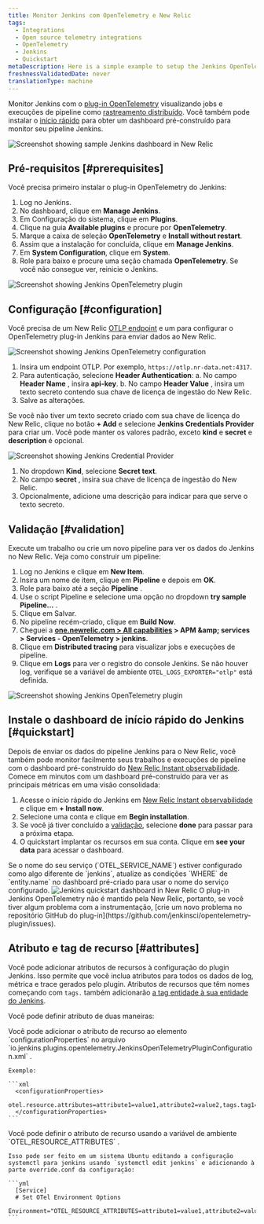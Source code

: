 ```yaml
---
title: Monitor Jenkins com OpenTelemetry e New Relic
tags:
  - Integrations
  - Open source telemetry integrations
  - OpenTelemetry
  - Jenkins
  - Quickstart
metaDescription: Here is a simple example to setup the Jenkins OpenTelemetry plugin to send data to New Relic.
freshnessValidatedDate: never
translationType: machine
---
```


Monitor Jenkins com o [plug-in OpenTelemetry](https://plugins.jenkins.io/opentelemetry) visualizando jobs e execuções de pipeline como [rastreamento distribuído](/docs/distributed-tracing/concepts/introduction-distributed-tracing). Você também pode instalar o [início rápido](https://newrelic.com/instant-observability/jenkins) para obter um dashboard pré-construído para monitor seu pipeline Jenkins.

<img title="Screenshot showing sample Jenkins dashboard in New Relic" alt="Screenshot showing sample Jenkins dashboard in New Relic" src="/images/opentelemetry_screenshot-full_jenkins-05.webp" />

## Pré-requisitos [#prerequisites]

Você precisa primeiro instalar o plug-in OpenTelemetry do Jenkins:

1. Log no Jenkins.
2. No dashboard, clique em <DNT>**Manage Jenkins**</DNT>.
3. Em Configuração do sistema, clique em <DNT>**Plugins**</DNT>.
4. Clique na guia <DNT>**Available plugins**</DNT> e procure por <DNT>**OpenTelemetry**</DNT>.
5. Marque a caixa de seleção <DNT>**OpenTelemetry**</DNT> e <DNT>**Install without restart**</DNT>.
6. Assim que a instalação for concluída, clique em <DNT>**Manage Jenkins**</DNT>.
7. Em <DNT>**System Configuration**</DNT>, clique em <DNT>**System**</DNT>.
8. Role para baixo e procure uma seção chamada <DNT>**OpenTelemetry**</DNT>. Se você não consegue ver, reinicie o Jenkins.

<img title="Screenshot showing Jenkins OpenTelemetry plugin" alt="Screenshot showing Jenkins OpenTelemetry plugin" src="/images/opentelemetry_screenshot-full_jenkins-01.webp" />

## Configuração [#configuration]

Você precisa de um New Relic [OTLP endpoint](/docs/more-integrations/open-source-telemetry-integrations/opentelemetry/opentelemetry-setup/#note-endpoints) e um <InlinePopover type="licenseKey" />para configurar o OpenTelemetry plug-in Jenkins para enviar dados ao New Relic.

<img title="Screenshot showing Jenkins OpenTelemetry configuration" alt="Screenshot showing Jenkins OpenTelemetry configuration" src="/images/opentelemetry_screenshot-full_integrations-jenkins-02.webp" />

1. Insira um endpoint OTLP. Por exemplo, `https://otlp.nr-data.net:4317`.
2. Para autenticação, selecione <DNT>**Header Authentication**</DNT>: a. No campo <DNT>**Header Name**</DNT> , insira <DNT>**api-key**</DNT>. b. No campo <DNT>**Header Value**</DNT> , insira um texto secreto contendo sua chave de licença de ingestão do New Relic.
3. Salve as alterações.

Se você não tiver um texto secreto criado com sua chave de licença do New Relic, clique no botão <DNT>**+ Add**</DNT> e selecione <DNT>**Jenkins Credentials Provider**</DNT> para criar um. Você pode manter os valores padrão, exceto <DNT>**kind**</DNT> e <DNT>**secret**</DNT> e <DNT>**description**</DNT> é opcional.

<img title="Screenshot showing Jenkins Credential Provider" alt="Screenshot showing Jenkins Credential Provider" src="/images/opentelemetry_screenshot-full_integrations-jenkins-03.webp" />

1. No dropdown <DNT>**Kind**</DNT>, selecione <DNT>**Secret text**</DNT>.
2. No campo <DNT>**secret**</DNT> , insira sua chave de licença de ingestão do New Relic.
3. Opcionalmente, adicione uma descrição para indicar para que serve o texto secreto.

## Validação [#validation]

Execute um trabalho ou crie um novo pipeline para ver os dados do Jenkins no New Relic. Veja como construir um pipeline:

1. Log no Jenkins e clique em <DNT>**New Item**</DNT>.
2. Insira um nome de item, clique em <DNT>**Pipeline**</DNT> e depois em <DNT>**OK**</DNT>.
3. Role para baixo até a seção <DNT>**Pipeline**</DNT> .
4. Use o script Pipeline e selecione uma opção no dropdown <DNT>**try sample Pipeline...**</DNT> .
5. Clique em Salvar.
6. No pipeline recém-criado, clique em <DNT>**Build Now**</DNT>.
7. Cheguei a <DNT>**[one.newrelic.com &gt; All capabilities](https://one.newrelic.com/all-capabilities) &gt; APM &amp;amp; services &gt; Services - OpenTelemetry &gt; jenkins**</DNT>.
8. Clique em <DNT>**Distributed tracing**</DNT> para visualizar jobs e execuções de pipeline.
9. Clique em <DNT>**Logs**</DNT> para ver o registro do console Jenkins. Se não houver log, verifique se a variável de ambiente `OTEL_LOGS_EXPORTER="otlp"` está definida.

<img title="Screenshot showing Jenkins OpenTelemetry plugin" alt="Screenshot showing Jenkins OpenTelemetry plugin" src="/images/opentelemetry_screenshot-full_opentelemetry-jenkins-04.webp" />

## Instale o dashboard de início rápido do Jenkins [#quickstart]

Depois de enviar os dados do pipeline Jenkins para o New Relic, você também pode monitor facilmente seus trabalhos e execuções de pipeline com o dashboard pré-construído do [New Relic Instant observabilidade](http://newrelic.com/instant-observability). Comece em minutos com um dashboard pré-construído para ver as principais métricas em uma visão consolidada:

1. Acesse o início rápido do Jenkins em [New Relic Instant observabilidade](https://newrelic.com/instant-observability/jenkins) e clique em <DNT>**+ Install now**</DNT>.
2. Selecione uma conta e clique em <DNT>**Begin installation**</DNT>.
3. Se você já tiver concluído a [validação](#validation), selecione <DNT>**done**</DNT> para passar para a próxima etapa.
4. O quickstart implantar os recursos em sua conta. Clique em <DNT>**see your data**</DNT> para acessar o dashboard.

<Callout variant="important">
  Se o nome do seu serviço (`OTEL_SERVICE_NAME`) estiver configurado como algo diferente de `jenkins`, atualize as condições `WHERE` de `entity.name` no dashboard pré-criado para usar o nome do serviço configurado.
</Callout>

<img title="Jenkins quickstart dashboard in New Relic" alt="Jenkins quickstart dashboard in New Relic" src="/images/opentelemetry_screenshot-full_jenkins-05.webp" />

<Callout variant="important">
  O plug-in Jenkins OpenTelemetry não é mantido pela New Relic, portanto, se você tiver algum problema com a instrumentação, [crie um novo problema no repositório GitHub do plug-in](https://github.com/jenkinsci/opentelemetry-plugin/issues).
</Callout>

## Atributo e tag de recurso [#attributes]

Você pode adicionar atributos de recursos à configuração do plugin Jenkins. Isso permite que você inclua atributos para todos os dados de log, métrica e trace gerados pelo plugin. Atributos de recursos que têm nomes começando com `tags.` também adicionarão [a tag entidade à sua entidade do Jenkins](/docs/opentelemetry/best-practices/opentelemetry-best-practices-resources/#tags).

Você pode definir atributo de duas maneiras:

<CollapserGroup>
  <Collapser id="attributes-config" title="Definir atributo na configuração do plugin Jenkins">
    Você pode adicionar o atributo de recurso ao elemento `configurationProperties` no arquivo `io.jenkins.plugins.opentelemetry.JenkinsOpenTelemetryPluginConfiguration.xml` .

    Exemplo:

    ```xml
      <configurationProperties>
        otel.resource.attributes=attribute1=value1,attribute2=value2,tags.tag1=tagValue1
      </configurationProperties>
    ```
  </Collapser>

  <Collapser id="attributes-env" title="Defina atributo nas variáveis de ambiente">
    Você pode definir o atributo de recurso usando a variável de ambiente `OTEL_RESOURCE_ATTRIBUTES` .

    Isso pode ser feito em um sistema Ubuntu editando a configuração systemctl para jenkins usando `systemctl edit jenkins` e adicionando à parte override.conf da configuração:

    ```yml
      [Service]
      # Set OTel Environment Options
      Environment="OTEL_RESOURCE_ATTRIBUTES=attribute1=value1,attribute2=value2,tags.tag1=tagValue1"
    ```
  </Collapser>
</CollapserGroup>

<InstallFeedback />